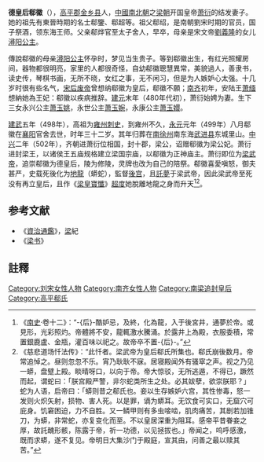 {{東亞女性歷史人物
|名稱 =郗徽
|身份 =
|國家 =
|時代 =
|屆數 =
|前任 = 
|繼任 = 
|圖片名稱 =
|圖片大小 =
|圖片說明 =
|姓=[[郗姓|郗姓]]
|穆坤= <!--清代八旗满洲人物专用-->
|名=
|姓名=郗徽
|字=
|最高職務 =
|封爵 =
|封號 =梁公妃
|位號=
|位階=
|品階=
|御稱號 =<!--日本皇族之稱號-->
|宮號1 =<!--日本皇族之宮號-->
|宮號2 =<!--朝鮮王族之宮號-->
|封地 =
|湯沐邑 =
|神號 =
|尊號 =
|族裔 = 
|信仰 = <!--指的是宗教信仰-->
|旗籍 =<!--清朝旗人專用-->
|氏族 =
|府邸 =
|世系 = 
|初名 =
|乳名 =<!--日本、朝鮮、琉球以外人物用-->
|幼名 =<!--日本人用-->
|兒名 =<!--朝鮮人用-->
|童名 =<!--琉球人用-->
|小字=
|號=
|法號=
|院號=
|其他名號=
|出生日期=468年
|出生地點=
|婚年=
|逝世日期={{death year and age|499|468}}
|逝世地點=
|諡號=德皇后
|墓葬=
|祠廟=
|父親=郗烨
|嫡母=
|母親=[[尋陽公主_(南朝宋)|潯阳公主]]
|夫=梁高祖武皇帝[[萧衍|萧衍]]
|婚姻名份=元配
|夫之父=
|夫之母=
|夫之嫡母=
|夫之元配=
|夫之正室=
|夫之繼室=
|夫之平妻=
|夫之側室=
|兄弟=
|姊妹=
|嫡兄弟=
|嫡姊妹=
|庶兄弟=
|庶姊妹=
|同胞兄弟=
|同胞姊妹=
|異母兄弟=
|異母姊妹=
|異父兄弟=
|異父姊妹=
|繼兄弟=
|繼姊妹=
|子=
|女=永兴公主[[萧玉姚|萧玉姚]]<br>永世公主[[萧玉婉|萧玉婉]]<br>永康公主[[萧玉嬛|萧玉嬛]]
|養子=
|養女=
|繼子=
|繼女=
|其他親屬 =祖父：郗绍<br>外祖父：宋太祖文皇帝[[劉義隆|劉義隆]]
|經歷 = 
|著作 =
|注釋=}}

'''德皇后郗徽'''（{{bd|468年||499年||catIdx=X}}），[[高平郡_(南梁)|高平郡]][[金乡县|金乡县]]人，[[中國|中國]][[南北朝|南北朝]]之[[梁_(南朝)|梁朝]]开国皇帝[[梁武帝|萧衍]]的结发妻子。她的祖先有東晉時期的名士郗鑒、郗超等。祖父郗绍，是南朝劉宋时期的官员，国子祭酒，领东海王师。父亲郗烨官至太子舍人，早卒，母亲是宋文帝[[劉義隆|劉義隆]]的女儿[[尋陽公主_(南朝宋)|潯阳公主]]。

傳說郗徽的母亲[[尋陽公主_(南朝宋)|潯阳公主]]怀孕时，梦见当生贵子。等到郗徽出生，有红光照耀房间，器物都很明亮，家里的人都很奇怪，自幼郗徽聰慧異常，美貌過人，善隶书，读史传，琴棋书画，无所不晓，女红之事，无不闲习，但是为人嫉妒心太强。十几岁时很有些名气，[[劉昱|宋后废帝]]曾想纳郗徽为皇后，郗徽不願；[[南齐|南齐]]初年，安陆王[[萧缅|萧缅]]想納她為王妃：郗徽以疾病推辞。[[建元_(南齐)|建元]]末年（480年代初），萧衍始娉为妻。生下三女永兴公主[[萧玉姚|萧玉姚]]，永世公主[[萧玉婉|萧玉婉]]，永康公主[[萧玉嬛|萧玉嬛]]。

[[建武_(南齐)|建武]]五年（498年），高祖为[[雍州_(东晋)|雍州]][[刺史|刺史]]，到雍州不久，[[永元_(南齐)|永元]]元年（499年）八月郗徽在[[襄阳郡|襄阳]]官舍去世，时年三十二岁。其年归葬在[[南徐州_(刘宋)|南徐州]]南东海[[武进区|武进县]]东城里山。[[中兴_(南齐)|中兴]]二年（502年），齐朝进萧衍位相国，封十郡，梁公，诏赠郗徽为梁公妃。萧衍进封梁王，以诸侯王五庙规格建立梁国宗庙，以郗徽为正神庙主。萧衍即位为[[梁武帝|梁武帝]]，追崇郗徽为德皇后，陵为修陵，灵牌也改为自己的陪祭。郗徽喜愛嗔怒，御夫甚严，史载死後化为[[摩睺羅伽|地龍]]（蟒蛇），監督[[後宫|後宫]]，且[[託夢|託夢]]于梁武帝，因此梁武帝至死没有再立皇后，且作《[[慈悲道場懺法|梁皇寶懺]]》[[超渡|超度]]她脫離地龍之身而升天<ref>《[[南史|南史]]·卷十二》：“-{后}-酷妒忌，及終，化為龍，入于後宮井，通夢於帝。或見形，光彩照灼。帝體將不安，龍輒激水騰涌。於露井上為殿，衣服委積，常置銀鹿盧、金瓶，灌百味以祀之。故帝卒不置-{后}-。”</ref><ref>《慈悲道场忏法传》：“此忏者。梁武帝为皇后郗氏所集也。郗氏崩後数月。帝常追悼之。昼则忽忽不乐。宵乃耿耿不寐。居寝殿闻外有骚窣之声。视之乃见一蟒，盘躄上殿。睒晴呀口，以向于帝。帝大惊驳，无所逃遁，不得已，蹶然而起，谓蛇曰：「朕宫殿严警，非尔蛇类所生之处。必其妭孽，欲崇朕耶？」蛇为人语，启帝曰：「蟒则昔之郗氏也。妾以生存嫉妒六宫，其性惨毒，怒一发则火炽矢射，损物、害人死。以是罪，谪为蟒耳。无饮食可实口，无窟穴可庇身。饥窘困迫，力不自胜。又一鳞甲则有多虫唼啮，肌肉痛苦，其剧若加锥刀，为蟒，非常蛇，亦复变化而至。不以皇居深重为阻耳。感帝平昔眷妾之厚，故託醜形骸，陈露于帝，祈一功德，以见拯拔也。」帝闻之，呜呼感激，既而求蟒，遂不复见。帝明日大集沙门于殿庭，宣其由，问善之最以赎其苦。”</ref>。

==参考文献==
*《[[資治通鑑|資治通鑑]]》，[[梁_(南朝)|梁]]紀
*《[[梁书|梁书]]》
==註釋==
{{reflist}}

{{南朝皇后}}
[[Category:刘宋女性人物|Category:刘宋女性人物]]
[[Category:南齐女性人物|Category:南齐女性人物]]
[[Category:南梁追封皇后|Category:南梁追封皇后]]
[[Category:高平郗氏|Category:高平郗氏]]